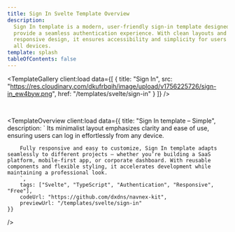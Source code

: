 ```yaml
---
title: Sign In Svelte Template Overview
description:
  Sign In template is a modern, user-friendly sign-in template designed to
  provide a seamless authentication experience. With clean layouts and
  responsive design, it ensures accessibility and simplicity for users across
  all devices.
template: splash
tableOfContents: false
---
```



<TemplateGallery
	client:load
	data={[
		{
			title: "Sign In",
			src: "https://res.cloudinary.com/dkufrbqih/image/upload/v1756225726/sign-in_ew4byw.png",
			href: "/templates/svelte/sign-in"
		}
	]}
/>

<br />

<TemplateOverview 
    client:load
    data={{ 
        title: "Sign In template – Simple",
        description: `
        Its minimalist layout emphasizes clarity and ease of use, ensuring users can log in effortlessly from any device.

        Fully responsive and easy to customize, Sign In template adapts seamlessly to different projects — whether you’re building a SaaS platform, mobile-first app, or corporate dashboard. With reusable components and flexible styling, it accelerates development while maintaining a professional look.
        `,
        tags: ["Svelte", "TypeScript", "Authentication", "Responsive", "Free"],
        codeUrl: "https://github.com/dxdns/navnex-kit",
        previewUrl: "/templates/svelte/sign-in"
    }}

/>
